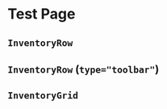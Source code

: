 # Test Page



## `InventoryRow`

<InventoryRow interactable={true} width={6}>
    <InventorySlot sprite={useBaseUrl("/img/TestItem.png")} uid="1"/>
    <InventorySlot sprite={useBaseUrl("/img/TestItem.png")} uid="2"/>
    <InventorySlot interactable={false}/>
    <InventorySlot sprite={useBaseUrl("/img/TestItem.png")} uid="3"/>
</InventoryRow>

## `InventoryRow` (`type="toolbar"`)

<InventoryRow interactable={true} type="toolbar" width={6}>
    <InventorySlot sprite={useBaseUrl("/img/TestItem.png")} uid="1"/>
    <InventorySlot sprite={useBaseUrl("/img/TestItem.png")} count={50} uid="2"/>
    <InventorySlot interactable={false}/>
    <InventorySlot sprite={useBaseUrl("/img/TestItem.png")} tooltip="$13" uid="3"/>
</InventoryRow>

## `InventoryGrid`

<InventoryGrid interactable={true} width={10} height={3}>
  <InventoryRow>
    <InventorySlot sprite={useBaseUrl("/img/TestItem.png")} uid="1"/>
    <InventorySlot sprite={useBaseUrl("/img/TestItem.png")} count={50} uid="2"/>
    <InventorySlot interactable={false}/>
    <InventorySlot sprite={useBaseUrl("/img/TestItem.png")} tooltip="$13" uid="3"/>
  </InventoryRow>
  <InventoryRow>
    <InventorySlot sprite={useBaseUrl("/img/TestItem.png")} uid="4"/>
    <InventorySlot sprite={useBaseUrl("/img/TestItem.png")} uid="5"/>
    <InventorySlot interactable={false}/>
    <InventorySlot sprite={useBaseUrl("/img/TestItem.png")} uid="6"/>
    <InventorySlot sprite={useBaseUrl("/img/TestItem.png")} uid="7"/>
    <InventorySlot sprite={useBaseUrl("/img/TestItem.png")} uid="8"/>
    <InventorySlot interactable={false}/>
    <InventorySlot interactable={false}/>
    <InventorySlot sprite={useBaseUrl("/img/TestItem.png")} uid="9"/>
  </InventoryRow>
  <InventoryRow type="toolbar">
    <InventorySlot sprite={useBaseUrl("/img/TestItem.png")} uid="10"/>
    <InventorySlot interactable={false}/>
    <InventorySlot interactable={false}/>
    <InventorySlot interactable={false}/>
    <InventorySlot sprite={useBaseUrl("/img/TestItem.png")} uid="11"/>
    <InventorySlot sprite={useBaseUrl("/img/TestItem.png")} uid="12"/>
  </InventoryRow>
</InventoryGrid>

